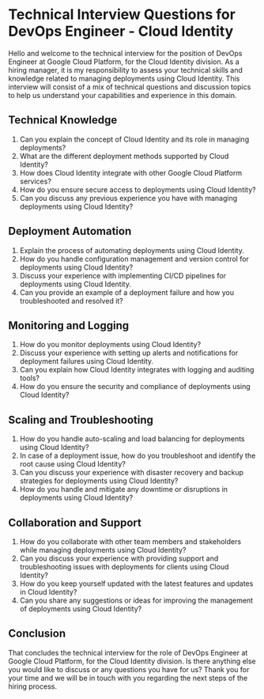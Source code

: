 

# Technical Interview Questions for DevOps Engineer - Cloud Identity

Hello and welcome to the technical interview for the position of DevOps Engineer at Google Cloud Platform, for the Cloud Identity division. As a hiring manager, it is my responsibility to assess your technical skills and knowledge related to managing deployments using Cloud Identity. This interview will consist of a mix of technical questions and discussion topics to help us understand your capabilities and experience in this domain.

## Technical Knowledge

1. Can you explain the concept of Cloud Identity and its role in managing deployments?
2. What are the different deployment methods supported by Cloud Identity?
3. How does Cloud Identity integrate with other Google Cloud Platform services?
4. How do you ensure secure access to deployments using Cloud Identity?
5. Can you discuss any previous experience you have with managing deployments using Cloud Identity?

## Deployment Automation

1. Explain the process of automating deployments using Cloud Identity.
2. How do you handle configuration management and version control for deployments using Cloud Identity?
3. Discuss your experience with implementing CI/CD pipelines for deployments using Cloud Identity.
4. Can you provide an example of a deployment failure and how you troubleshooted and resolved it?

## Monitoring and Logging

1. How do you monitor deployments using Cloud Identity?
2. Discuss your experience with setting up alerts and notifications for deployment failures using Cloud Identity.
3. Can you explain how Cloud Identity integrates with logging and auditing tools?
4. How do you ensure the security and compliance of deployments using Cloud Identity?

## Scaling and Troubleshooting

1. How do you handle auto-scaling and load balancing for deployments using Cloud Identity?
2. In case of a deployment issue, how do you troubleshoot and identify the root cause using Cloud Identity?
3. Can you discuss your experience with disaster recovery and backup strategies for deployments using Cloud Identity?
4. How do you handle and mitigate any downtime or disruptions in deployments using Cloud Identity?

## Collaboration and Support

1. How do you collaborate with other team members and stakeholders while managing deployments using Cloud Identity?
2. Can you discuss your experience with providing support and troubleshooting issues with deployments for clients using Cloud Identity?
3. How do you keep yourself updated with the latest features and updates in Cloud Identity?
4. Can you share any suggestions or ideas for improving the management of deployments using Cloud Identity?

## Conclusion

That concludes the technical interview for the role of DevOps Engineer at Google Cloud Platform, for the Cloud Identity division. Is there anything else you would like to discuss or any questions you have for us? Thank you for your time and we will be in touch with you regarding the next steps of the hiring process.